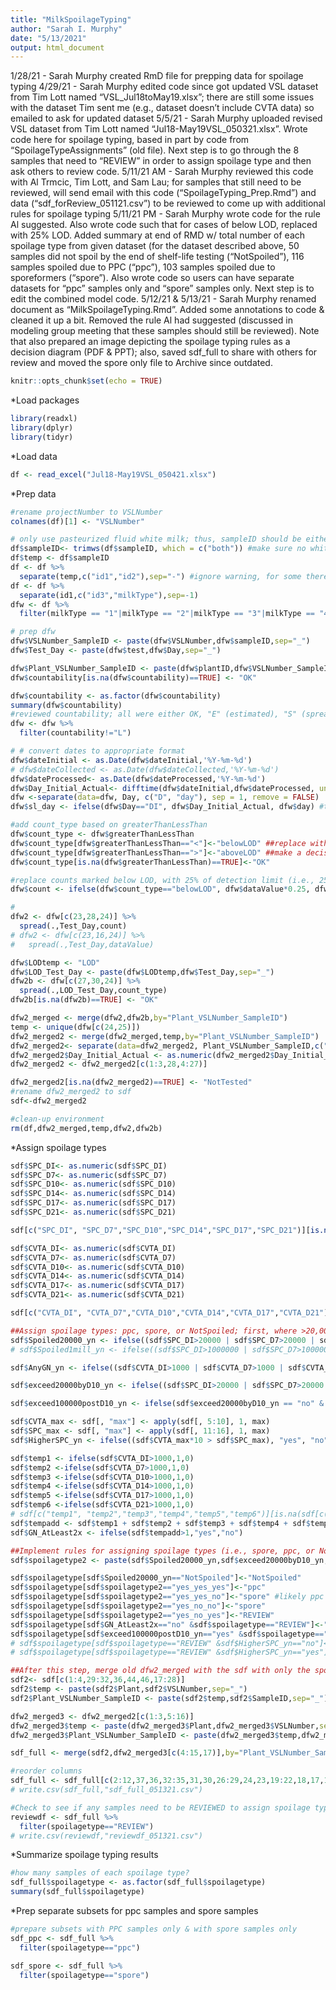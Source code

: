 ```yaml
---
title: "MilkSpoilageTyping"
author: "Sarah I. Murphy"
date: "5/13/2021"
output: html_document
---
```

1/28/21 - Sarah Murphy created RmD file for prepping data for spoilage typing
4/29/21 - Sarah Murphy edited code since got updated VSL dataset from Tim Lott named "VSL_Jul18toMay19.xlsx"; there are still some issues with the dataset Tim sent me (e.g., dataset doesn't include CVTA data) so emailed to ask for updated dataset 
5/5/21 - Sarah Murphy uploaded revised VSL dataset from Tim Lott named "Jul18-May19VSL_050321.xlsx". Wrote code here for spoilage typing, based in part by code from "SpoilageTypeAssignments" (old file). Next step is to go through the 8 samples that need to "REVIEW" in order to assign spoilage type and then ask others to review code.
5/11/21 AM - Sarah Murphy reviewed this code with Al Trmcic, Tim Lott, and Sam Lau; for samples that still need to be reviewed, will send email with this code ("SpoilageTyping_Prep.Rmd") and data ("sdf_forReview_051121.csv") to be reviewed to come up with additional rules for spoilage typing
5/11/21 PM - Sarah Murphy wrote code for the rule Al suggested. Also wrote code such that for cases of below LOD, replaced with 25% LOD. Added summary at end of RMD w/ total number of each spoilage type from given dataset (for the dataset described above, 50 samples did not spoil by the end of shelf-life testing ("NotSpoiled"), 116 samples spoiled due to PPC ("ppc"), 103 samples spoiled due to sporeformers ("spore"). Also wrote code so users can have separate datasets for "ppc" samples only and "spore" samples only. Next step is to edit the combined model code.
5/12/21 & 5/13/21 - Sarah Murphy renamed document as "MilkSpoilageTyping.Rmd". Added some annotations to code & cleaned it up a bit. Removed the rule Al had suggested (discussed in modeling group meeting that these samples should still be reviewed). Note that also prepared an image depicting the spoilage typing rules as a decision diagram (PDF & PPT); also, saved sdf_full to share with others for review and moved the spore only file to Archive since outdated.

```r
knitr::opts_chunk$set(echo = TRUE)
```

*Load packages
```r
library(readxl)
library(dplyr)
library(tidyr)
```

*Load data
```r
df <- read_excel("Jul18-May19VSL_050421.xlsx")
```

*Prep data
```r
#rename projectNumber to VSLNumber
colnames(df)[1] <- "VSLNumber"

# only use pasteurized fluid white milk; thus, sampleID should be either 1, 2, 3, or 4 from the right (after removing "-" to the left)
df$sampleID<- trimws(df$sampleID, which = c("both")) #make sure no whitespace
df$temp <- df$sampleID
df <- df %>%
  separate(temp,c("id1","id2"),sep="-") #ignore warning, for some there is no "-" so it's OK 
df <- df %>%
  separate(id1,c("id3","milkType"),sep=-1)
dfw <- df %>%
  filter(milkType == "1"|milkType == "2"|milkType == "3"|milkType == "4") #only include white milk

# prep dfw
dfw$VSLNumber_SampleID <- paste(dfw$VSLNumber,dfw$sampleID,sep="_")
dfw$Test_Day <- paste(dfw$test,dfw$Day,sep="_")

dfw$Plant_VSLNumber_SampleID <- paste(dfw$plantID,dfw$VSLNumber_SampleID,sep="_")
dfw$countability[is.na(dfw$countability)==TRUE] <- "OK"

dfw$countability <- as.factor(dfw$countability)
summary(dfw$countability)
#reviewed countability; all were either OK, "E" (estimated), "S" (spreader) or "L" (lab error); filter out "lab error" 
dfw <- dfw %>%
  filter(countability!="L")

# # convert dates to appropriate format 
dfw$dateInitial <- as.Date(dfw$dateInitial,'%Y-%m-%d')
# dfw$dateCollected <- as.Date(dfw$dateCollected,'%Y-%m-%d')
dfw$dateProcessed<- as.Date(dfw$dateProcessed,'%Y-%m-%d')
dfw$Day_Initial_Actual<- difftime(dfw$dateInitial,dfw$dateProcessed, units = "days") # days
dfw <-separate(data=dfw, Day, c("D", "day"), sep = 1, remove = FALSE)
dfw$sl_day <- ifelse(dfw$Day=="DI", dfw$Day_Initial_Actual, dfw$day) #this is actual shelf-life day

#add count_type based on greaterThanLessThan
dfw$count_type <- dfw$greaterThanLessThan
dfw$count_type[dfw$greaterThanLessThan=="<"]<-"belowLOD" ##replace with 25% detection limit
dfw$count_type[dfw$greaterThanLessThan==">"]<-"aboveLOD" ##make a decision about this; check literature
dfw$count_type[is.na(dfw$greaterThanLessThan)==TRUE]<-"OK"

#replace counts marked below LOD, with 25% of detection limit (i.e., 25% of the recorded dataValue)
dfw$count <- ifelse(dfw$count_type=="belowLOD", dfw$dataValue*0.25, dfw$dataValue) 

#
dfw2 <- dfw[c(23,28,24)] %>%
  spread(.,Test_Day,count)
# dfw2 <- dfw[c(23,16,24)] %>%
#   spread(.,Test_Day,dataValue)

dfw$LODtemp <- "LOD"
dfw$LOD_Test_Day <- paste(dfw$LODtemp,dfw$Test_Day,sep="_")
dfw2b <- dfw[c(27,30,24)] %>%
  spread(.,LOD_Test_Day,count_type)
dfw2b[is.na(dfw2b)==TRUE] <- "OK"

dfw2_merged <- merge(dfw2,dfw2b,by="Plant_VSLNumber_SampleID")
temp <- unique(dfw[c(24,25)])
dfw2_merged2 <- merge(dfw2_merged,temp,by="Plant_VSLNumber_SampleID")
dfw2_merged2<- separate(data=dfw2_merged2, Plant_VSLNumber_SampleID,c("Plant", "VSLNumber", "SampleID"),sep="_")
dfw2_merged2$Day_Initial_Actual <- as.numeric(dfw2_merged2$Day_Initial_Actual)
dfw2_merged2 <- dfw2_merged2[c(1:3,28,4:27)]

dfw2_merged2[is.na(dfw2_merged2)==TRUE] <- "NotTested"
#rename dfw2_merged2 to sdf
sdf<-dfw2_merged2

#clean-up environment
rm(df,dfw2_merged,temp,dfw2,dfw2b)
```

*Assign spoilage types
```r
sdf$SPC_DI<- as.numeric(sdf$SPC_DI)
sdf$SPC_D7<- as.numeric(sdf$SPC_D7)
sdf$SPC_D10<- as.numeric(sdf$SPC_D10)
sdf$SPC_D14<- as.numeric(sdf$SPC_D14)
sdf$SPC_D17<- as.numeric(sdf$SPC_D17)
sdf$SPC_D21<- as.numeric(sdf$SPC_D21)

sdf[c("SPC_DI", "SPC_D7","SPC_D10","SPC_D14","SPC_D17","SPC_D21")][is.na(sdf[c("SPC_DI", "SPC_D7","SPC_D10","SPC_D14","SPC_D17","SPC_D21")])] <- 0 #replace NA with 0 for select columns so can use for later steps

sdf$CVTA_DI<- as.numeric(sdf$CVTA_DI)
sdf$CVTA_D7<- as.numeric(sdf$CVTA_D7)
sdf$CVTA_D10<- as.numeric(sdf$CVTA_D10)
sdf$CVTA_D14<- as.numeric(sdf$CVTA_D14)
sdf$CVTA_D17<- as.numeric(sdf$CVTA_D17)
sdf$CVTA_D21<- as.numeric(sdf$CVTA_D21)

sdf[c("CVTA_DI", "CVTA_D7","CVTA_D10","CVTA_D14","CVTA_D17","CVTA_D21")][is.na(sdf[c("CVTA_DI", "CVTA_D7","CVTA_D10","CVTA_D14","CVTA_D17","CVTA_D21")])] <- 0 #replace NA with 0 for select columns so can use for later steps

##Assign spoilage types: ppc, spore, or NotSpoiled; first, where >20,000 means spoilage, hashed out is alternative where >1,000,000 means spoiled
sdf$Spoiled20000_yn <- ifelse((sdf$SPC_DI>20000 | sdf$SPC_D7>20000 | sdf$SPC_D10>20000| sdf$SPC_D14>20000| sdf$SPC_D17>20000| sdf$SPC_D21>20000), "yes", "NotSpoiled") 
# sdf$Spoiled1mill_yn <- ifelse((sdf$SPC_DI>1000000 | sdf$SPC_D7>1000000 | sdf$SPC_D10>1000000| sdf$SPC_D14>1000000| sdf$SPC_D17>1000000| sdf$SPC_D21>1000000), "yes", "no") 

sdf$AnyGN_yn <- ifelse((sdf$CVTA_DI>1000 | sdf$CVTA_D7>1000 | sdf$CVTA_D10>1000| sdf$CVTA_D14>1000| sdf$CVTA_D17>1000| sdf$CVTA_D21>1000), "yes", "no") 

sdf$exceed20000byD10_yn <- ifelse((sdf$SPC_DI>20000 | sdf$SPC_D7>20000 | sdf$SPC_D10>20000), "yes", "no") 

sdf$exceed100000postD10_yn <- ifelse(sdf$exceed20000byD10_yn == "no" & (sdf$SPC_D14>100000 | sdf$SPC_D17>100000 | sdf$SPC_D21>100000), "yes", "no") 

sdf$CVTA_max <- sdf[, "max"] <- apply(sdf[, 5:10], 1, max)
sdf$SPC_max <- sdf[, "max"] <- apply(sdf[, 11:16], 1, max)
sdf$HigherSPC_yn <- ifelse((sdf$CVTA_max*10 > sdf$SPC_max), "yes", "no")

sdf$temp1 <- ifelse(sdf$CVTA_DI>1000,1,0)
sdf$temp2 <-ifelse(sdf$CVTA_D7>1000,1,0)
sdf$temp3 <-ifelse(sdf$CVTA_D10>1000,1,0)
sdf$temp4 <-ifelse(sdf$CVTA_D14>1000,1,0)
sdf$temp5 <-ifelse(sdf$CVTA_D17>1000,1,0)
sdf$temp6 <-ifelse(sdf$CVTA_D21>1000,1,0)
# sdf[c("temp1", "temp2","temp3","temp4","temp5","temp6")][is.na(sdf[c("temp1", "temp2","temp3","temp4","temp5","temp6")])] <- 0 #replace NA with 0 for select columns so can use for next step
sdf$tempadd <- sdf$temp1 + sdf$temp2 + sdf$temp3 + sdf$temp4 + sdf$temp5 + sdf$temp6
sdf$GN_AtLeast2x <- ifelse(sdf$tempadd>1,"yes","no")

##Implement rules for assigning spoilage types (i.e., spore, ppc, or NotSpoiled)
sdf$spoilagetype2 <- paste(sdf$Spoiled20000_yn,sdf$exceed20000byD10_yn,sdf$AnyGN_yn,sep="_")

sdf$spoilagetype[sdf$Spoiled20000_yn=="NotSpoiled"]<-"NotSpoiled"
sdf$spoilagetype[sdf$spoilagetype2=="yes_yes_yes"]<-"ppc"
sdf$spoilagetype[sdf$spoilagetype2=="yes_yes_no"]<-"spore" #likely ppc with a gram-positive (growth not delayed due to germination--vegetative cells), therefore call it "spore"
sdf$spoilagetype[sdf$spoilagetype2=="yes_no_no"]<-"spore"
sdf$spoilagetype[sdf$spoilagetype2=="yes_no_yes"]<-"REVIEW"
sdf$spoilagetype[sdf$GN_AtLeast2x=="no" &sdf$spoilagetype=="REVIEW"]<-"spore"
sdf$spoilagetype[sdf$exceed100000postD10_yn=="yes" &sdf$spoilagetype=="REVIEW"]<-"spore" #we looked at data and when jump happened, used that
# sdf$spoilagetype[sdf$spoilagetype=="REVIEW" &sdf$HigherSPC_yn=="no"]<-"spore" #Don't do this anymore
# sdf$spoilagetype[sdf$spoilagetype=="REVIEW" &sdf$HigherSPC_yn=="yes"]<-"ppc"

##After this step, merge old dfw2_merged with the sdf with only the spoilage typing relevant columns
sdf2<- sdf[c(1:4,29:32,36,44,46,17:28)]
sdf2$temp <- paste(sdf2$Plant,sdf2$VSLNumber,sep="_")
sdf2$Plant_VSLNumber_SampleID <- paste(sdf2$temp,sdf2$SampleID,sep="_")

dfw2_merged3 <- dfw2_merged2[c(1:3,5:16)]
dfw2_merged3$temp <- paste(dfw2_merged3$Plant,dfw2_merged3$VSLNumber,sep="_")
dfw2_merged3$Plant_VSLNumber_SampleID <- paste(dfw2_merged3$temp,dfw2_merged3$SampleID,sep="_")

sdf_full <- merge(sdf2,dfw2_merged3[c(4:15,17)],by="Plant_VSLNumber_SampleID")

#reorder columns
sdf_full <- sdf_full[c(2:12,37,36,32:35,31,30,26:29,24,23,19:22,18,17,13:16,1)]
# write.csv(sdf_full,"sdf_full_051321.csv")

#Check to see if any samples need to be REVIEWED to assign spoilage type still
reviewdf <- sdf_full %>%
  filter(spoilagetype=="REVIEW")
# write.csv(reviewdf,"reviewdf_051321.csv")
```

*Summarize spoilage typing results
```r
#how many samples of each spoilage type?
sdf_full$spoilagetype <- as.factor(sdf_full$spoilagetype)
summary(sdf_full$spoilagetype)
```

*Prep separate subsets for ppc samples and spore samples
```r
#prepare subsets with PPC samples only & with spore samples only
sdf_ppc <- sdf_full %>%
  filter(spoilagetype=="ppc")

sdf_spore <- sdf_full %>%
  filter(spoilagetype=="spore")
```


